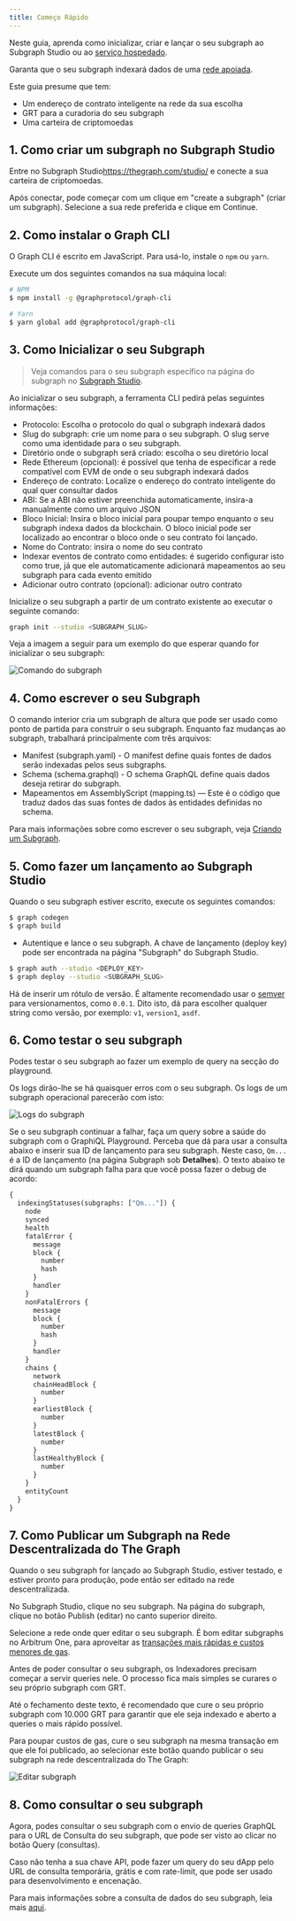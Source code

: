 ```yaml
---
title: Começo Rápido
---
```


Neste guia, aprenda como inicializar, criar e lançar o seu subgraph ao Subgraph Studio ou ao [serviço hospedado](#hosted-service).

Garanta que o seu subgraph indexará dados de uma [rede apoiada](/developing/supported-networks).

Este guia presume que tem:

-   Um endereço de contrato inteligente na rede da sua escolha
-   GRT para a curadoria do seu subgraph
-   Uma carteira de criptomoedas

## 1.  Como criar um subgraph no Subgraph Studio

Entre no Subgraph Studio<https://thegraph.com/studio/> e conecte a sua carteira de criptomoedas.

Após conectar, pode começar com um clique em "create a subgraph" (criar um subgraph). Selecione a sua rede preferida e clique em Continue.

## 2.  Como instalar o Graph CLI

O Graph CLI é escrito em JavaScript. Para usá-lo, instale o `npm` ou `yarn`.

Execute um dos seguintes comandos na sua máquina local:

```sh
# NPM
$ npm install -g @graphprotocol/graph-cli

# Yarn
$ yarn global add @graphprotocol/graph-cli
```

## 3.  Como Inicializar o seu Subgraph

> Veja comandos para o seu subgraph específico na página do subgraph no [Subgraph Studio](https://thegraph.com/studio/).

Ao inicializar o seu subgraph, a ferramenta CLI pedirá pelas seguintes informações:

-   Protocolo: Escolha o protocolo do qual o subgraph indexará dados
-   Slug do subgraph: crie um nome para o seu subgraph. O slug serve como uma identidade para o seu subgraph.
-   Diretório onde o subgraph será criado: escolha o seu diretório local
-   Rede Ethereum (opcional): é possível que tenha de especificar a rede compatível com EVM de onde o seu subgraph indexará dados
-   Endereço de contrato: Localize o endereço do contrato inteligente do qual quer consultar dados
-   ABI: Se a ABI não estiver preenchida automaticamente, insira-a manualmente como um arquivo JSON
-   Bloco Inicial: Insira o bloco inicial para poupar tempo enquanto o seu subgraph indexa dados da blockchain. O bloco inicial pode ser localizado ao encontrar o bloco onde o seu contrato foi lançado.
-   Nome do Contrato: insira o nome do seu contrato
-   Indexar eventos de contrato como entidades: é sugerido configurar isto como true, já que ele automaticamente adicionará mapeamentos ao seu subgraph para cada evento emitido
-   Adicionar outro contrato (opcional): adicionar outro contrato

Inicialize o seu subgraph a partir de um contrato existente ao executar o seguinte comando:

```sh
graph init --studio <SUBGRAPH_SLUG>
```

Veja a imagem a seguir para um exemplo do que esperar quando for inicializar o seu subgraph:

![Comando do subgraph](/img/subgraph-init-example.png)

## 4.  Como escrever o seu Subgraph

O comando interior cria um subgraph de altura que pode ser usado como ponto de partida para construir o seu subgraph. Enquanto faz mudanças ao subgraph, trabalhará principalmente com três arquivos:

-   Manifest (subgraph.yaml) - O manifest define quais fontes de dados serão indexadas pelos seus subgraphs.
-   Schema (schema.graphql) - O schema GraphQL define quais dados deseja retirar do subgraph.
-   Mapeamentos em AssemblyScript (mapping.ts) — Este é o código que traduz dados das suas fontes de dados às entidades definidas no schema.

Para mais informações sobre como escrever o seu subgraph, veja [Criando um Subgraph](/desenvolvimento/criando-um-subgraph).

## 5.  Como fazer um lançamento ao Subgraph Studio

Quando o seu subgraph estiver escrito, execute os seguintes comandos:

```sh
$ graph codegen
$ graph build
```

-   Autentique e lance o seu subgraph. A chave de lançamento (deploy key) pode ser encontrada na página "Subgraph" do Subgraph Studio.

```sh
$ graph auth --studio <DEPLOY_KEY>
$ graph deploy --studio <SUBGRAPH_SLUG>
```

Há de inserir um rótulo de versão. É altamente recomendado usar o [semver](https://semver.org/) para versionamentos, como `0.0.1`. Dito isto, dá para escolher qualquer string como versão, por exemplo: `v1`, `version1`, `asdf`.

## 6.  Como testar o seu subgraph

Podes testar o seu subgraph ao fazer um exemplo de query na secção do playground.

Os logs dirão-lhe se há quaisquer erros com o seu subgraph. Os logs de um subgraph operacional parecerão com isto:

![Logs do subgraph](/img/subgraph-logs-image.png)

Se o seu subgraph continuar a falhar, faça um query sobre a saúde do subgraph com o GraphiQL Playground. Perceba que dá para usar a consulta abaixo e inserir sua ID de lançamento para seu subgraph. Neste caso, `Qm...` é a ID de lançamento (na página Subgraph sob **Detalhes**). O texto abaixo te dirá quando um subgraph falha para que você possa fazer o debug de acordo:

```graphql
{
  indexingStatuses(subgraphs: ["Qm..."]) {
    node
    synced
    health
    fatalError {
      message
      block {
        number
        hash
      }
      handler
    }
    nonFatalErrors {
      message
      block {
        number
        hash
      }
      handler
    }
    chains {
      network
      chainHeadBlock {
        number
      }
      earliestBlock {
        number
      }
      latestBlock {
        number
      }
      lastHealthyBlock {
        number
      }
    }
    entityCount
  }
}
```

## 7.  Como Publicar um Subgraph na Rede Descentralizada do The Graph

Quando o seu subgraph for lançado ao Subgraph Studio, estiver testado, e estiver pronto para produção, pode então ser editado na rede descentralizada.

No Subgraph Studio, clique no seu subgraph. Na página do subgraph, clique no botão Publish (editar) no canto superior direito.

Selecione a rede onde quer editar o seu subgraph. É bom editar subgraphs no Arbitrum One, para aproveitar as [transações mais rápidas e custos menores de gas](/arbitrum/arbitrum-faq).

Antes de poder consultar o seu subgraph, os Indexadores precisam começar a servir queries nele. O processo fica mais simples se curares o seu próprio subgraph com GRT.

Até o fechamento deste texto, é recomendado que cure o seu próprio subgraph com 10.000 GRT para garantir que ele seja indexado e aberto a queries o mais rápido possível.

Para poupar custos de gas, cure o seu subgraph na mesma transação em que ele foi publicado, ao selecionar este botão quando publicar o seu subgraph na rede descentralizada do The Graph:

![Editar subgraph](/img/publish-and-signal-tx.png)

## 8.  Como consultar o seu subgraph

Agora, podes consultar o seu subgraph com o envio de queries GraphQL para o URL de Consulta do seu subgraph, que pode ser visto ao clicar no botão Query (consultas).

Caso não tenha a sua chave API, pode fazer um query do seu dApp pelo URL de consulta temporária, grátis e com rate-limit, que pode ser usado para desenvolvimento e encenação.

Para mais informações sobre a consulta de dados do seu subgraph, leia mais [aqui](../querying/querying-the-graph/).
